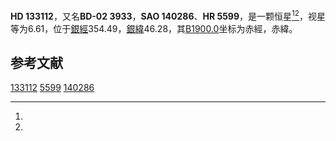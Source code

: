 {{Starbox begin
| name = HD 133112
}}
{{Starbox observe
| epoch = [[J2000.0|J2000.0]]
| constell = {{星座名待查}}<ref name=SIMBAD>{{cite web
 | url=http://simbad.u-strasbg.fr/simbad/sim-id?Ident=HR+5599
 | title=Pulsating variable Star
 | publisher=Centre de Données astronomiques de Strasbourg
 | work=SIMBAD
 | accessdate=2012-07-13
 | archive-date=2016-03-17
 | archive-url=https://web.archive.org/web/20160317105326/http://simbad.u-strasbg.fr/simbad/sim-id?Ident=HR+5599
 | dead-url=no
 }}</ref><ref name=DATA>{{cite web
 | url=http://vizier.u-strasbg.fr/viz-bin/VizieR-5?-out.add=.&-source=5050&-corr=PK=HR&-out.max=9999&HR=5599
 | title=VizieR Detailed Page
 | accessdate=2012-07-13
 | archive-date=2016-03-04
 | archive-url=https://web.archive.org/web/20160304232335/http://vizier.u-strasbg.fr/viz-bin/VizieR-5?-out.add=.&-source=5050&-corr=PK=HR&-out.max=9999&HR=5599
 | dead-url=no
 }}</ref>
| 星官 = 
| ra = {{RA|15|2|44.9}}<ref name=SIMBAD /><ref name=DATA />
| dec = {{DEC|-3|1|53}}<ref name=SIMBAD /><ref name=DATA />
| appmag_v = 6.61<ref name=SIMBAD /><ref name=DATA />
}}
{{Starbox character
| class = A5m<ref name=SIMBAD /><ref name=DATA />
| b-v = 0.2<ref name=SIMBAD /><ref name=DATA />
| u-b = 0.19<ref name=SIMBAD /><ref name=DATA />
| r-i = 0.13<ref name=SIMBAD /><ref name=DATA />
| variable = 
}}
{{Starbox astrometry
| radial_v = 0.19
| prop_mo_ra = -22
| parallax = 
| p_error = 
}}
{{Starbox catalog
| names =BD-02 3933，[[SAO星表|SAO]] 140286，[[HD星表|HD]] 133112，[[HR星表|HR]] 5599}}
{{Starbox reference |Simbad=HR+5599}}
{{Starbox end}}

'''HD 133112'''，又名'''BD-02 3933'''，'''SAO 140286'''、'''HR 5599'''，是一颗恒星<ref name=SIMBAD /><ref name=DATA />，视星等为6.61，位于[[銀道座標系|銀經]]354.49，[[銀道座標系|銀緯]]46.28，其[[B1900.0|B1900.0]]坐标为赤經{{RA|14|57|33.1}}，赤緯{{DEC|-2|46.28|14}}。

== 参考文献 ==
{{reflist}}

{{star-stub}}

[[Category:HD和HDE天體|133112]]
[[Category:HR天體|5599]]
[[Category:SAO天體|140286]]